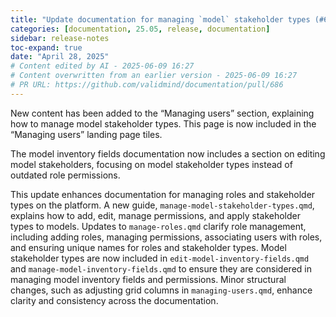 ```yaml
---
title: "Update documentation for managing `model` stakeholder types (#686)"
categories: [documentation, 25.05, release, documentation]
sidebar: release-notes
toc-expand: true
date: "April 28, 2025"
# Content edited by AI - 2025-06-09 16:27
# Content overwritten from an earlier version - 2025-06-09 16:27
# PR URL: https://github.com/validmind/documentation/pull/686
---
```


New content has been added to the "Managing users" section, explaining how to manage model stakeholder types. This page is now included in the "Managing users" landing page tiles.

The model inventory fields documentation now includes a section on editing model stakeholders, focusing on model stakeholder types instead of outdated role permissions.

This update enhances documentation for managing roles and stakeholder types on the platform. A new guide, `manage-model-stakeholder-types.qmd`, explains how to add, edit, manage permissions, and apply stakeholder types to models. Updates to `manage-roles.qmd` clarify role management, including adding roles, managing permissions, associating users with roles, and ensuring unique names for roles and stakeholder types. Model stakeholder types are now included in `edit-model-inventory-fields.qmd` and `manage-model-inventory-fields.qmd` to ensure they are considered in managing model inventory fields and permissions. Minor structural changes, such as adjusting grid columns in `managing-users.qmd`, enhance clarity and consistency across the documentation.

<!--- VALIDATION SUMMARY
Content Type: title
Validation Status: CHECK
Attempts: 7
Last Validation: 2025-06-09 16:26:43
Result: The edited content provides a clearer and more direct instruction by using the verb "Update" at the beginning, which implies an action to be taken. It also uses backticks around the word "model," which suggests that "model" is a specific term or category, enhancing clarity for the reader. Overall, t...
Reedit Available: Yes
Reedit Message: The edited content provides a clearer and more direct instruction by using the verb "Update" at the beginning, which implies an action to be taken. It also uses backticks around the word "model," whic...
--->
